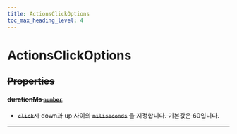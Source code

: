 ```yaml
---
title: ActionsClickOptions
toc_max_heading_level: 4
---
```


# ActionsClickOptions <s generated />

## Properties <s generated />

#### durationMs [`number`]( https://developer.mozilla.org/en-US/docs/Web/JavaScript/Reference/Global_Objects/Number) <s generated />

- `click`시 down과 up 사이의 `miliseconds` 을 지정합니다. 기본값은 60입니다.

<hr class="solid" />  <s generated />

